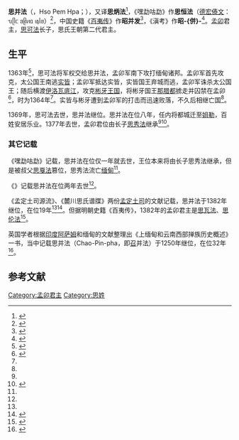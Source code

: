 {{Infobox royalty
| name = 思并法
| image =
| caption =
| succession = [[孟卯|孟卯]]君主
| reign = 1369年－1377年
| successor = [[思秀法|思秀法]]
| issue = [[思秀法|思秀法]]
| house =
| father =
| mother =
| birth_date = 
| birth_place =
| death_date = 1377年
| death_place = [[孟卯|孟卯]]
| date of burial =
| place of burial =
| religion =
}}
{{Tai Le characters}}
'''思并法'''（{{lang-tdd|ᥔᥫᥴ ᥙᥥᥛᥱ ᥜᥣᥳ}}，Hso Pem Hpa；{{bd|||1377年|}}），又译'''思炳法'''<ref name="方国瑜">{{cite journal |author=[[方国瑜|方国瑜]] |title=麓川思氏谱牒笺证 |journal=方国瑜文集 第三辑 |date=2001 |location=[[昆明市|昆明]] |publisher=[[云南教育出版社|云南教育出版社]] |page=532-559 |isbn=7-5415-1942-1 }}</ref>，《嘿勐咕勐》作'''思恒法'''（[[德宏傣文|德宏傣文]]：ᥔᥫᥴ ᥑᥪᥢᥲ ᥜᥣᥳ）<ref name="龚肃政">{{cite book |author1=龚肃政 译 |author2=杨永生 注 |title=勐果占璧及勐卯古代诸王史 |location=[[昆明市|昆明]] |publisher=[[云南民族出版社|云南民族出版社]] |date=1988 |isbn=7-5367-0352-X }}</ref>{{rp|87}}，中国史籍《[[百夷传|百夷传]]》作'''昭并发'''<ref name="百夷传">{{cite wikisource |author=[[钱古训|钱古训]] |title=百夷传 |wslink=百夷傳 |wslanguage=zh |quote=思可发死，子昭并发立。八年，传其子台扁。 }}</ref>，《滇考》作'''昭-{併}-'''<ref>{{cite book |author=[[冯甦|冯甦]] |title=滇考 |quote=思可法死，其子昭併嗣立为宣抚，八年，传子台遍。 }}</ref>。[[孟卯|孟卯]]君主，[[思可法|思可法]]长子，思氏王朝第二代君主。

==生平==

1363年<ref name="琉璃宫史">{{cite book |author1={{le|缅甸皇家史学委员会|Royal Historical Commission of Burma}} |author2=李谋 姚秉彦 译 |title=[[琉璃宫史|琉璃宫史]] |location=[[北京市|北京]] |publisher=[[商务印书馆|商务印书馆]] |date=2011 |isbn=978-7-100-07037-9 }}</ref>{{rp|330}}，思可法将军权交给思并法，孟卯军南下攻打缅甸诸邦。孟卯军首先攻克{{le|太公 (曼德勒)|Tagaung, Mandalay|太公城}}，太公国王南逃[[实皆王国|实皆]]；孟卯军抵达实皆，实皆国王弃城而逃，孟卯军诛杀太公国王；随后横渡[[伊洛瓦底江|伊洛瓦底江]]，攻克[[彬牙王国|彬牙王国]]，将彬牙国王[[那腊都|那腊都]]掳走并囚禁在孟卯<ref name="James George Scott">{{cite journal |author={{le|詹姆斯·乔治·斯科特|James George Scott|Sir James George Scott}} |title=Hsenwi State Chronicle |url=https://www.burmalibrary.org/en/hhsenwi-state-chronicle |journal=[[卫报|The Guardian]] |publisher=Online Burma/Myanmar Library |date=1967 |access-date=2020-09-09 |archive-date=2021-06-14 |archive-url=https://web.archive.org/web/20210614084011/https://www.burmalibrary.org/en/hhsenwi-state-chronicle |dead-url=no }}</ref>，时为1364年<ref name="琉璃宫史"/>{{rp|330}}。实皆与彬牙遭到孟卯军的打击而迅速败落，不久后相继亡国<ref name="琉璃宫史"/>{{rp|331}}。

1369年，思可法去世，思并法继位。思并法在位八年，任内将都城迁至[[姐勒乡|姐勒]]，百姓安居乐业。1377年去世，孟卯君位由长子[[思秀法|思秀法]]继承<ref name="百夷传"/><ref name="勐勐土司">{{cite book |author1=宋子皋 著 |author2=刀永明 薛贤 译注 |title=勐勐土司世系 |location=[[昆明市|昆明]] |publisher=[[云南民族出版社|云南民族出版社]] |date=1990 |isbn=7-5367-0335-X }}</ref>{{rp|60}}。

===其它记载===

《嘿勐咕勐》记载，思并法在位仅一年就去世，王位本来将由长子思秀法继承，但是被叔父[[思戛法|思戛法]]篡位，思秀法流亡[[缅甸|缅甸]]<ref name="龚肃政"/>{{rp|88}}。

《{{le|兴威编年史|Hsenwi Yazawin}}》记载思并法在位两年去世<ref name="James George Scott"/>。

《孟定土司源流》、《麓川思氏谱牒》两份[[孟定土司|孟定土司]]的文献记载，思并法于1382年继位，在位19年<ref name="方国瑜"/><ref>{{cite book |author1=英达片 著 |author2=杨铸 翻译整理 |chapter=孟定土司源流 |title=中国云南耿马傣文古籍编目 |location=[[昆明市|昆明]] |publisher=[[云南民族出版社|云南民族出版社]] |date=2005 |isbn=7-5367-3289-9 |pages=587-596 }}</ref>。但据明朝史籍《百夷传》，1382年的孟卯君主是[[思瓦法|思瓦法]]、[[思伦法|思伦法]]<ref>{{cite wikisource |author=[[钱古训|钱古训]] |title=百夷传 |wslink=百夷傳 |wslanguage=zh |quote=国朝洪武辛酉（按：1381年），平云南。明年，思瓦发寇金齿。是冬，思瓦发略于者阑、南甸。其属达鲁方等辄立满散之子思仑发，而杀思瓦发于外。 }}</ref>。

英国学者{{le|内伊·埃里亚斯|Ney Elias}}根据[[印度|印度]][[阿萨姆邦|阿萨姆]]和缅甸的文献整理出《上缅甸和云南西部掸族历史概述》一书，当中记载思并法（Chao-Pin-pha，即[[苏巴_(称谓)|召]]并法）于1250年继位，在位32年<ref>{{cite book |author={{le|内伊·埃里亚斯|Ney Elias|N. Elias}} |title=Introductory Sketch of the History of the Shans in Upper Burma and Western Yunnan |location=[[加尔各答|Calcutta]] |publisher=Foreign Department Press |date=1876 }}</ref>{{rp|27}}。

== 参考文献 ==
{{reflist}}

{{start box}}
{{succession box|title=[[孟卯|孟卯]]君主|years=1369年－1377年|before=[[思可法|思可法]]|after=<small style="font-weight:normal">一说</small>[[思秀法|思秀法]]<br><small style="font-weight:normal">一说</small>[[思戛法|思戛法]]}}
{{end box}}

{{傣掸诸邦君主}}

[[Category:孟卯君主|Category:孟卯君主]]
[[Category:思姓|Category:思姓]]